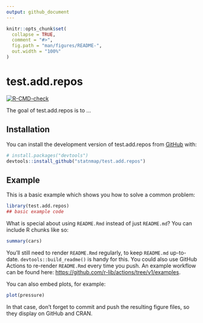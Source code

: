 ```yaml
---
output: github_document
---
```


<!-- README.md is generated from README.Rmd. Please edit that file -->

```r
knitr::opts_chunk$set(
  collapse = TRUE,
  comment = "#>",
  fig.path = "man/figures/README-",
  out.width = "100%"
)
```

# test.add.repos

<!-- badges: start -->
[![R-CMD-check](https://github.com/statnmap/test.add.repos/workflows/R-CMD-check/badge.svg)](https://github.com/statnmap/test.add.repos/actions)
<!-- badges: end -->

The goal of test.add.repos is to ...

## Installation

You can install the development version of test.add.repos from [GitHub](https://github.com/) with:

``` r
# install.packages("devtools")
devtools::install_github("statnmap/test.add.repos")
```

## Example

This is a basic example which shows you how to solve a common problem:

```r
library(test.add.repos)
## basic example code
```

What is special about using `README.Rmd` instead of just `README.md`? You can include R chunks like so:

```r
summary(cars)
```

You'll still need to render `README.Rmd` regularly, to keep `README.md` up-to-date. `devtools::build_readme()` is handy for this. You could also use GitHub Actions to re-render `README.Rmd` every time you push. An example workflow can be found here: <https://github.com/r-lib/actions/tree/v1/examples>.

You can also embed plots, for example:

```r
plot(pressure)
```

In that case, don't forget to commit and push the resulting figure files, so they display on GitHub and CRAN.
